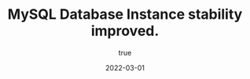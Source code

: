 ---
title: MySQL Database Instance stability improved.
status: added
author:
    fullname: Database Team
    url: ''
date: 2022-03-01
category: databases
product: postgresql-and-mysql
---